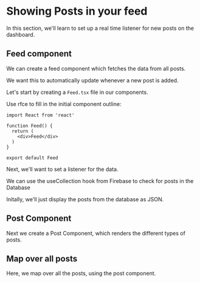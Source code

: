 # Showing Posts in your feed

In this section, we'll learn to set up a real time listener for new posts on the dashboard.

## Feed component

We can create a feed component which fetches the data from all posts.

We want this to automatically update whenever a new post is added.

Let's start by creating a `Feed.tsx` file in our components.

Use rfce to fill in the initial component outline:

```tsx filename="components/Feed.tsx" copy
import React from 'react'

function Feed() {
  return (
    <div>Feed</div>
  )
}

export default Feed
```

Next, we'll want to set a listener for the data. 

We can use the useCollection hook from Firebase to check for posts in the Database






Initally, we'll just display the posts from the database as JSON.

## Post Component

Next we create a Post Component, which renders the different types of posts.

## Map over all posts

Here, we map over all the posts, using the post component.
